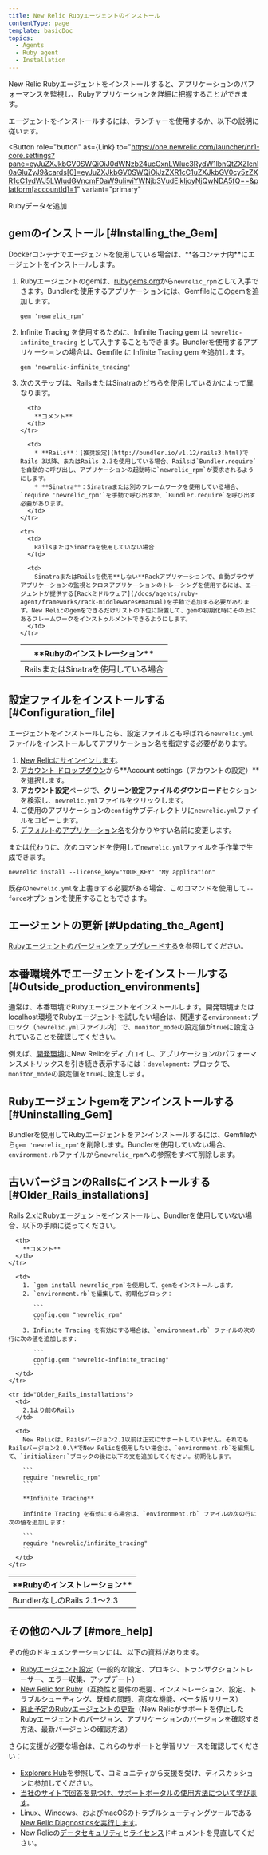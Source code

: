 ```yaml
---
title: New Relic Rubyエージェントのインストール
contentType: page
template: basicDoc
topics:
  - Agents
  - Ruby agent
  - Installation
---
```



New Relic Rubyエージェントをインストールすると、アプリケーションのパフォーマンスを監視し、Rubyアプリケーションを詳細に把握することができます。

エージェントをインストールするには、ランチャーを使用するか、以下の説明に従います。

<Button
  role="button"
  as={Link}
  to="https://one.newrelic.com/launcher/nr1-core.settings?pane=eyJuZXJkbGV0SWQiOiJ0dWNzb24ucGxnLWluc3RydW1lbnQtZXZlcnl0aGluZyJ9&cards[0]=eyJuZXJkbGV0SWQiOiJzZXR1cC1uZXJkbGV0cy5zZXR1cC1ydWJ5LWludGVncmF0aW9uIiwiYWNjb3VudElkIjoyNjQwNDA5fQ==&platform[accountId]=1"
  variant="primary"
>
  Rubyデータを追加
</Button>

## gemのインストール [#Installing_the_Gem]

<Callout variant="important">
  Dockerコンテナでエージェントを使用している場合は、**各コンテナ内**にエージェントをインストールします。
</Callout>

1. Rubyエージェントのgemは、[rubygems.org](https://rubygems.org/)から`newrelic_rpm`として入手できます。Bundlerを使用するアプリケーションには、Gemfileにこのgemを追加します。

   ```
   gem 'newrelic_rpm'
   ```
2. Infinite Tracing を使用するために、Infinite Tracing gem は `newrelic-infinite_tracing` として入手することもできます。Bundlerを使用するアプリケーションの場合は、Gemfile に Infinite Tracing gem を追加します。

   ```
   gem 'newrelic-infinite_tracing'
   ```
3. 次のステップは、RailsまたはSinatraのどちらを使用しているかによって異なります。

   <Table>
     <thead>
       <tr>
         <th style={{ width: "200px" }}>
           **Rubyのインストレーション**
         </th>

         <th>
           **コメント**
         </th>
       </tr>
     </thead>

     <tbody>
       <tr>
         <td>
           RailsまたはSinatraを使用している場合
         </td>

         <td>
           * **Rails**：[推奨設定](http://bundler.io/v1.12/rails3.html)でRails 3以降、またはRails 2.3を使用している場合、Railsは`Bundler.require`を自動的に呼び出し、アプリケーションの起動時に`newrelic_rpm`が要求されるようにします。
           * **Sinatra**：Sinatraまたは別のフレームワークを使用している場合、`require 'newrelic_rpm'`を手動で呼び出すか、`Bundler.require`を呼び出す必要があります。
         </td>
       </tr>

       <tr>
         <td>
           RailsまたはSinatraを使用していない場合
         </td>

         <td>
           SinatraまたはRailsを使用**しない**Rackアプリケーションで、自動ブラウザアプリケーションの監視とクロスアプリケーションのトレーシングを使用するには、エージェントが提供する[Rackミドルウェア](/docs/agents/ruby-agent/frameworks/rack-middlewares#manual)を手動で追加する必要があります。New Relicのgemをできるだけリストの下位に設置して、gemの初期化時にその上にあるフレームワークをインストゥルメントできるようにします。
         </td>
       </tr>
     </tbody>
   </Table>

## 設定ファイルをインストールする [#Configuration_file]

エージェントをインストールしたら、設定ファイルとも呼ばれる`newrelic.yml` ファイルをインストールしてアプリケーション名を指定する必要があります。

1. [New Relicにサインインします](https://one.newrelic.com/)。
2. [アカウント ドロップダウン](/docs/accounts-partnerships/education/getting-started-new-relic/glossary#account-dropdown)から**Account settings（アカウントの設定）**を選択します。
3. **アカウント設定**ページで、**クリーン設定ファイルのダウンロード**セクションを検索し、`newrelic.yml`ファイルをクリックします。
4. ご使用のアプリケーションの`config`サブディレクトリに`newrelic.yml`ファイルをコピーします。
5. [デフォルトのアプリケーション名](/docs/agents/manage-apm-agents/app-naming/name-your-application)を分かりやすい名前に変更します。

または代わりに、次のコマンドを使用して`newrelic.yml`ファイルを手作業で生成できます。

```
newrelic install --license_key="YOUR_KEY" "My application"
```

既存の`newrelic.yml`を上書きする必要がある場合、このコマンドを使用して`--force`オプションを使用することもできます。

## エージェントの更新 [#Updating_the_Agent]

[Rubyエージェントのバージョンをアップグレードする](/docs/agents/ruby-agent/installation/upgrade-ruby-agent-versions)を参照してください。

## 本番環境外でエージェントをインストールする [#Outside_production_environments]

通常は、本番環境でRubyエージェントをインストールします。開発環境またはlocalhost環境でRubyエージェントを試したい場合は、関連する`environment:`ブロック（`newrelic.yml`ファイル内）で、`monitor_mode`の設定値が`true`に設定されていることを確認してください。

例えば、[開発環境](/docs/ruby/developer-mode)にNew Relicをディプロイし、アプリケーションのパフォーマンスメトリックスを引き続き表示するには：`development:` ブロックで、`monitor_mode`の設定値を`true`に設定します。

## Rubyエージェントgemをアンインストールする [#Uninstalling_Gem]

Bundlerを使用してRubyエージェントをアンインストールするには、Gemfileから`gem 'newrelic_rpm'`を削除します。Bundlerを使用していない場合、`environment.rb`ファイルから`newrelic_rpm`への参照をすべて削除します。

## 古いバージョンのRailsにインストールする [#Older_Rails_installations]

Rails 2.xにRubyエージェントをインストールし、Bundlerを使用していない場合、以下の手順に従ってください。

<Table>
  <thead>
    <tr>
      <th style={{ width: "200px" }}>
        **Rubyのインストレーション**
      </th>

      <th>
        **コメント**
      </th>
    </tr>
  </thead>

  <tbody>
    <tr id="Rails2_Without_Bundler">
      <td>
        BundlerなしのRails 2.1～2.3
      </td>

      <td>
        1. `gem install newrelic_rpm`を使用して、gemをインストールします。
        2. `environment.rb`を編集して、初期化ブロック：

           ```
           config.gem "newrelic_rpm"
           ```
        3. Infinite Tracing を有効にする場合は、`environment.rb` ファイルの次の行に次の値を追加します:

           ```
           config.gem "newrelic-infinite_tracing"
           ```
      </td>
    </tr>

    <tr id="Older_Rails_installations">
      <td>
        2.1より前のRails
      </td>

      <td>
        New Relicは、Railsバージョン2.1以前は正式にサポートしていません。それでもRailsバージョン2.0.\*でNew Relicを使用したい場合は、`environment.rb`を編集して、`initializer:`ブロックの後に以下の文を追加してください。初期化します。

        ```
        require "newrelic_rpm"
        ```

        **Infinite Tracing**

        Infinite Tracing を有効にする場合は、`environment.rb` ファイルの次の行に次の値を追加します:

        ```
        require "newrelic/infinite_tracing"
        ```
      </td>
    </tr>
  </tbody>
</Table>

## その他のヘルプ [#more_help]

その他のドキュメンテーションには、以下の資料があります。

* [Rubyエージェント設定](/docs/ruby/ruby-agent-configuration)（一般的な設定、プロキシ、トランザクショントレーサー、エラー収集、アップデート）
* [New Relic for Ruby](/docs/ruby/new-relic-for-ruby)（互換性と要件の概要、インストレーション、設定、トラブルシューティング、既知の問題、高度な機能、ベータ版リリース）
* [廃止予定のRubyエージェントの更新](/docs/agents/ruby-agent/installation-and-configuration/updating-deprecated-ruby-agents)（New Relicがサポートを停止したRubyエージェントのバージョン、アプリケーションのバージョンを確認する方法、最新バージョンの確認方法）

さらに支援が必要な場合は、これらのサポートと学習リソースを確認してください：

* [Explorers Hub](https://discuss.newrelic.com/)を参照して、コミュニティから支援を受け、ディスカッションに参加してください。
* [当社のサイトで回答を見つけ、サポートポータルの使用方法について学びます](/docs/using-new-relic/welcome-new-relic/get-started/find-help-use-support-portal)。
* Linux、Windows、およびmacOSのトラブルシューティングツールである[New Relic Diagnosticsを実行します](/docs/using-new-relic/cross-product-functions/troubleshooting/new-relic-diagnostics)。
* New Relicの[データセキュリティ](/docs/security)と[ライセンス](/docs/licenses)ドキュメントを見直してください。
